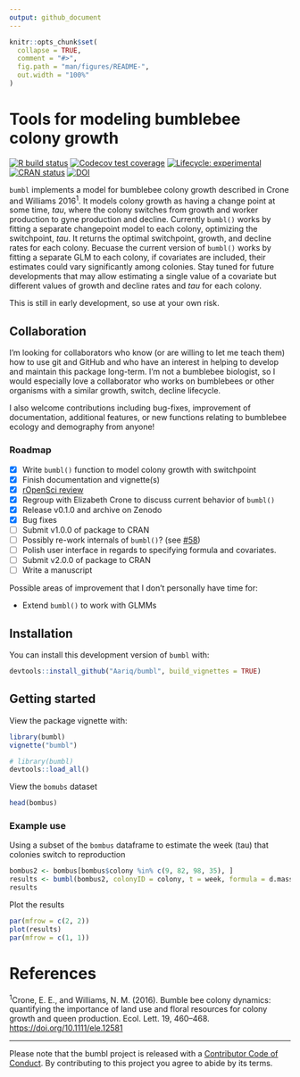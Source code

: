 ```yaml
---
output: github_document
---
```


<!-- README.md is generated from README.Rmd. Please edit that file -->

```r
knitr::opts_chunk$set(
  collapse = TRUE,
  comment = "#>",
  fig.path = "man/figures/README-",
  out.width = "100%"
)
```

# Tools for modeling bumblebee colony growth

<!-- badges: start -->

[![R build status](https://github.com/Aariq/bumbl/workflows/R-CMD-check/badge.svg)](https://github.com/Aariq/bumbl/actions) [![Codecov test coverage](https://codecov.io/gh/Aariq/bumbl/branch/master/graph/badge.svg)](https://codecov.io/gh/Aariq/bumbl?branch=master) [![Lifecycle: experimental](https://img.shields.io/badge/lifecycle-experimental-orange.svg)](https://www.tidyverse.org/lifecycle/#experimental) [![CRAN status](https://www.r-pkg.org/badges/version/bumbl)](https://CRAN.R-project.org/package=bumbl) [![DOI](https://zenodo.org/badge/200284602.svg)](https://zenodo.org/badge/latestdoi/200284602)

<!-- badges: end -->

`bumbl` implements a model for bumblebee colony growth described in Crone and Williams 2016^1^.
It models colony growth as having a change point at some time, *tau*, where the colony switches from growth and worker production to gyne production and decline.
Currently `bumbl()` works by fitting a separate changepoint model to each colony, optimizing the switchpoint, *tau*.
It returns the optimal switchpoint, growth, and decline rates for each colony.
Becuase the current version of `bumbl()` works by fitting a separate GLM to each colony, if covariates are included, their estimates could vary significantly among colonies.
Stay tuned for future developments that may allow estimating a single value of a covariate but different values of growth and decline rates and *tau* for each colony.

This is still in early development, so use at your own risk.

## Collaboration

I'm looking for collaborators who know (or are willing to let me teach them) how to use git and GitHub and who have an interest in helping to develop and maintain this package long-term.
I'm not a bumblebee biologist, so I would especially love a collaborator who works on bumblebees or other organisms with a similar growth, switch, decline lifecycle.

I also welcome contributions including bug-fixes, improvement of documentation, additional features, or new functions relating to bumblebee ecology and demography from anyone!

### Roadmap

-   [x] Write `bumbl()` function to model colony growth with switchpoint
-   [x] Finish documentation and vignette(s)
-   [x] [rOpenSci review](<https://github.com/ropenscilabs/statistical-software-review/issues/2>)
-   [x] Regroup with Elizabeth Crone to discuss current behavior of `bumbl()`
-   [x] Release v0.1.0 and archive on Zenodo
-   [x] Bug fixes
-   [ ] Submit v1.0.0 of package to CRAN
-   [ ] Possibly re-work internals of `bumbl()`? (see [\#58](https://github.com/Aariq/bumbl/issues/58))
-   [ ] Polish user interface in regards to specifying formula and covariates.
-   [ ] Submit v2.0.0 of package to CRAN
-   [ ] Write a manuscript

Possible areas of improvement that I don't personally have time for:

-   Extend `bumbl()` to work with GLMMs

## Installation

You can install this development version of `bumbl` with:

``` r
devtools::install_github("Aariq/bumbl", build_vignettes = TRUE)
```

## Getting started

View the package vignette with:

``` r
library(bumbl)
vignette("bumbl")
```

```r
# library(bumbl)
devtools::load_all()
```

View the `bomubs` dataset

```r
head(bombus)
```

### Example use

Using a subset of the `bombus` dataframe to estimate the week (tau) that colonies switch to reproduction

```r
bombus2 <- bombus[bombus$colony %in% c(9, 82, 98, 35), ]
results <- bumbl(bombus2, colonyID = colony, t = week, formula = d.mass ~ week)
results
```

Plot the results

```r
par(mfrow = c(2, 2))
plot(results)
par(mfrow = c(1, 1))
```

# References

^1^Crone, E.
E., and Williams, N. M.
(2016).
Bumble bee colony dynamics: quantifying the importance of land use and floral resources for colony growth and queen production.
Ecol.
Lett.
19, 460–468.
<https://doi.org/10.1111/ele.12581>

------------------------------------------------------------------------

Please note that the bumbl project is released with a [Contributor Code of Conduct](CODE_OF_CONDUCT.md).
By contributing to this project you agree to abide by its terms.

